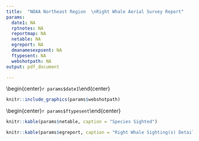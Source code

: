 ```yaml
---
title:  "NOAA Northeast Region  \nRight Whale Aerial Survey Report"
params:
  date1: NA
  rptnotes: NA
  reportmap: NA
  netable: NA
  egreport: NA
  dmanamesexpsent: NA
  ftypesent: NA
  webshotpath: NA
output: pdf_document

---
```

\vspace*{-7mm}
\begin{center}\LARGE`r params$date1`\end{center}

```r

knitr::include_graphics(params$webshotpath)

```

\begin{center}\normalsize `r params$rptnotes`\end{center}

\begin{center}\normalsize `r params$dmanamesexpsent`\end{center}

\begin{center}\normalsize `r params$ftypesent`\end{center}

```r
knitr::kable(params$netable, caption = "Species Sighted")
```

```r
knitr::kable(params$egreport, caption = "Right Whale Sighting(s) Details")
```

